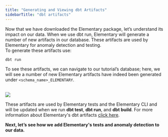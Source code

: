 ```yaml
---
title: "Generating and Viewing dbt Artifacts"
sidebarTitle: "dbt artifacts"
---
```


Now that we have downloaded the Elementary package, let’s understand its impact on our data. When we use dbt run, Elementary will generate a number of new artifacts in our database. These artifacts are used by Elementary for anomaly detection and testing.<br/>
To generate these artifacts use:

```shell
dbt run
```

To see these artifacts, we can navigate to our tutorial’s database; here, we will see a number of new Elementary artifacts have indeed been generated under `<schema_name>_ELEMENTARY`.<br/><br/>

<Frame>
  <img src="/pics/artifacts_tables.png" />
</Frame>

These artifacts are used by Elementary tests and the Elementary CLI and will be updated when we run **dbt test**, **dbt run**, and **dbt build**.
For more information about Elementary's dbt artifacts [click here](/data-tests/dbt/dbt-artifacts).

**Next, let’s see how we add Elementary's tests and anomaly detection to our data.**
